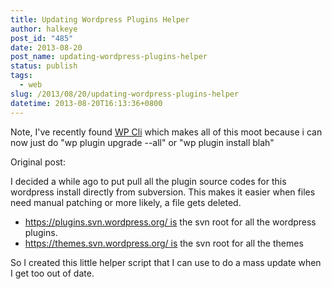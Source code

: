 ```yaml
---
title: Updating Wordpress Plugins Helper
author: halkeye
post_id: "485"
date: 2013-08-20
post_name: updating-wordpress-plugins-helper
status: publish
tags:
  - web
slug: /2013/08/20/updating-wordpress-plugins-helper
datetime: 2013-08-20T16:13:36+0800
---
```


Note, I've recently found [WP Cli](https://wp-cli.org/) which makes all of this moot because i can now just do "wp plugin upgrade --all" or "wp plugin install blah"

Original post:

I decided a while ago to put pull all the plugin source codes for this wordpress install directly from subversion. This makes it easier when files need manual patching or more likely, a file gets deleted.

* https://plugins.svn.wordpress.org/ is the svn root for all the wordpress plugins.
* https://themes.svn.wordpress.org/ is the svn root for all the themes

So I created this little helper script that I can use to do a mass update when I get too out of date.

<Gist gistLink="halkeye/6288018" />
